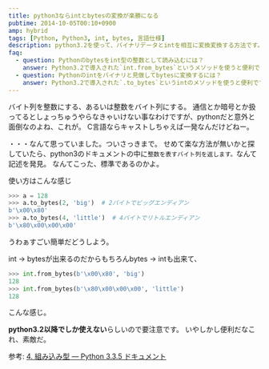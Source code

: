 ```yaml
---
title: python3ならintとbytesの変換が楽勝になる
pubtime: 2014-10-05T00:10+0900
amp: hybrid
tags: [Python, Python3, int, bytes, 言語仕様]
description: python3.2を使って、バイナリデータとintを相互に変換変換する方法です。
faq:
  - question: Pythonのbytesをint型の整数として読み込むには？
    answer: Python3.2で導入された`int.from_bytes`というメソッドを使うと便利です。
  - question: Pythonのintをバイナリと見做してbytesに変換するには？
    answer: Python3.2で導入された`.to_bytes`というintのメソッドを使うと便利です。
---
```


バイト列を整数にする、あるいは整数をバイト列にする。
通信とか暗号とか扱ってるとしょっちゅうやらなきゃいけない事なわけですが、pythonだと意外と面倒なのよね、これが。
C言語ならキャストしちゃえば一発なんだけどねー。

・・・なんて思っていました。ついさっきまで。
せめて楽な方法が無いかと探していたら、python3のドキュメントの中に`整数を表すバイト列を返します。`なんて記述を発見。
なんてこった、標準であるのかよ。

使い方はこんな感じ
``` python
>>> a = 128
>>> a.to_bytes(2, 'big')  # 2バイトでビッグエンディアン
b'\x00\x80'
>>> a.to_bytes(4, 'little')  # 4バイトでリトルエンディアン
b'\x80\x00\x00\x00'
```
うわぁすごい簡単だどうしよう。

int -&gt; bytesが出来るのだからもちろんbytes -&gt; intも出来て、
``` python
>>> int.from_bytes(b'\x00\x80', 'big')
128
>>> int.from_bytes(b'\x80\x00\x00\x00', 'little')
128
```
こんな感じ。

**python3.2以降でしか使えない**らしいので要注意です。
いやしかし便利だなこれ、素敵だ。

参考: [4. 組み込み型 &mdash; Python 3.3.5 ドキュメント](http://docs.python.jp/3.3/library/stdtypes.html#int.to_bytes)

